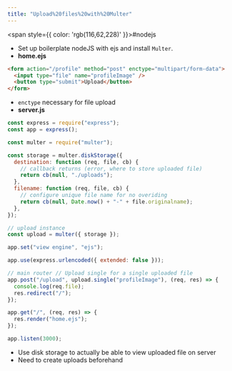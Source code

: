 ```yaml
---
title: "Upload%20files%20with%20Multer"
---
```



<span style={{ color: 'rgb(116,62,228)' }}>#nodejs</span> 

- Set up boilerplate nodeJS with ejs and install `Multer`.
- **home.ejs**

```html
<form action="/profile" method="post" enctype="multipart/form-data">
  <input type="file" name="profileImage" />
  <button type="submit">Upload</button>
</form>
```

- `enctype` necessary for file upload
- **server.js**

```jsx
const express = require("express");
const app = express();

const multer = require("multer");

const storage = multer.diskStorage({
  destination: function (req, file, cb) {
    // callback returns (error, where to store uploaded file)
    return cb(null, "./uploads");
  },
  filename: function (req, file, cb) {
    // configure unique file name for no overiding
    return cb(null, Date.now() + "-" + file.originalname);
  },
});

// upload instance
const upload = multer({ storage });

app.set("view engine", "ejs");

app.use(express.urlencoded({ extended: false }));

// main router // Upload single for a single uploaded file
app.post("/upload", upload.single("profileImage"), (req, res) => {
  console.log(req.file);
  res.redirect("/");
});

app.get("/", (req, res) => {
  res.render("home.ejs");
});

app.listen(3000);
```

- Use disk storage to actually be able to view uploaded file on server
- Need to create uploads beforehand

